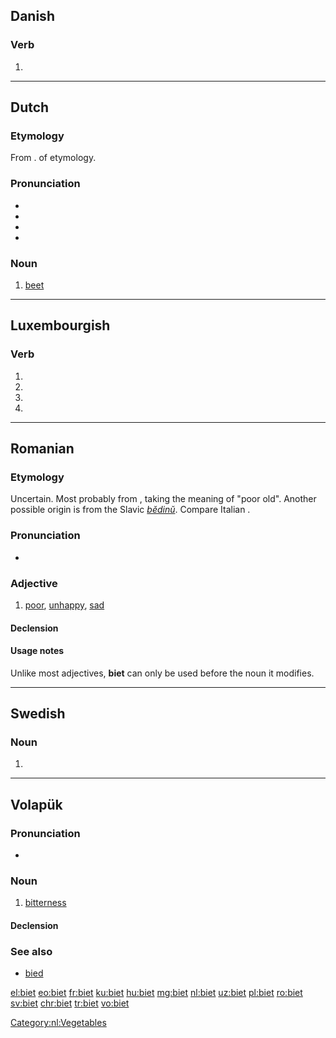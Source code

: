 ==Danish==

===Verb===
{{head|da|past participle}}

# {{past participle of|bie|lang=da|nocat=1}}

----

==Dutch==

===Etymology===
From {{etyl|la|nl}} {{m|la|beta}}. {{unk.|en|title=Most likely}} of {{etyl|cel|nl}} etymology.

===Pronunciation===
* {{rhymes|it|lang=nl}}
* {{IPA|/bit/|lang=nl}}
* {{audio|Nl-biet.ogg|audio|lang=nl}}
* {{homophones|bied|lang=nl}}

===Noun===
{{nl-noun|f|-en|bietje}}

# [[beet]]

[[Category:nl:Vegetables]]

----

==Luxembourgish==

===Verb===
{{head|lb|verb form}}

# {{inflection of|bieden||3|s|pres|indc|lang=lb}}
# {{inflection of|bieden||2|p|pres|indc|lang=lb}}
# {{inflection of|bieden||2|s|impr|lang=lb}}
# {{inflection of|bieden||2|p|impr|lang=lb}}

----

==Romanian==

===Etymology===
Uncertain. Most probably from {{etyl|la|ro}} {{m|la|vetus}}, taking the meaning of "poor old". Another possible origin is from the Slavic ''[[bĕdinŭ]]''. Compare Italian {{m|ro|vieto}}.

===Pronunciation===
* {{IPA|/bjet/|lang=ro}}

===Adjective===
{{ro-adj|4}}

# [[poor]], [[unhappy]], [[sad]]
#: {{ux|ro|'''Bietul''' băiat!|'''Poor''' boy!|inline=1}}

====Declension====
{{ro-adj-4|fs=biată|mpl=bieți|fs-def=biata}}

====Usage notes====
Unlike most adjectives, '''biet''' can only be used before the noun it modifies.

----

==Swedish==

===Noun===
{{head|sv|noun form}}

# {{sv-noun-form-def|bi}}

----

==Volapük==

===Pronunciation===
* {{IPA|/biˈet/|lang=vo}}

===Noun===
{{vo-noun}}

# [[bitterness]]

====Declension====
{{vo-decl-noun}}

===See also===
* [[bied]]

[[el:biet]]
[[eo:biet]]
[[fr:biet]]
[[ku:biet]]
[[hu:biet]]
[[mg:biet]]
[[nl:biet]]
[[uz:biet]]
[[pl:biet]]
[[ro:biet]]
[[sv:biet]]
[[chr:biet]]
[[tr:biet]]
[[vo:biet]]